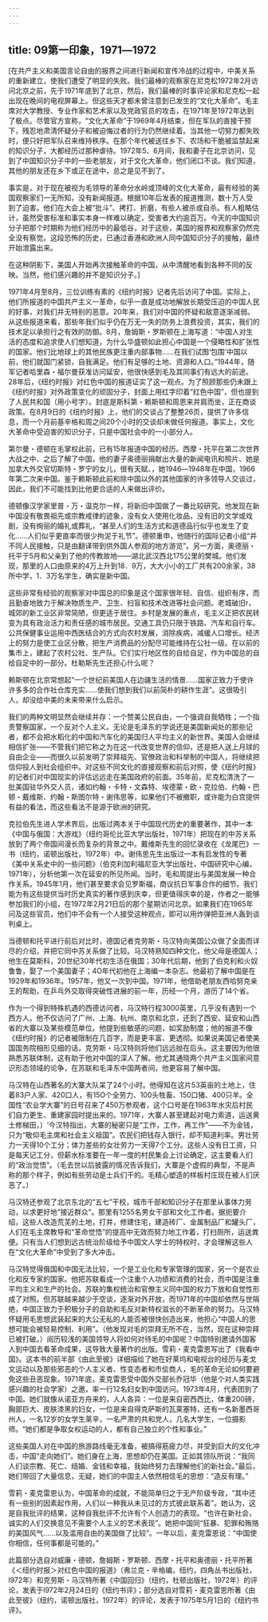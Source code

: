 ```yaml
---
---
---
```

title: 09第一印象，1971―1972
---



[在共产主义和美国言论自由的报界之间进行新闻和宣传冷战的过程中，中美关系的重新建立，使我们遭受了明显的失败。我们最棒的观察家在尼克松1972年2月访问北京之前，先于1971年底到了北京，然后，我们最棒的时事评论家和尼克松一起出现在晚间的电视屏幕上。但这些天才都未曾注意到已发生的“文化大革命”。毛主席对大学教授、专业作家和艺术家以及党政官员的攻击，在1971年至1972年达到了极点。尽管官方宣称，“文化大革命”于1969年4月结束，但在军队的直接干预下，残忍地肃清怀疑分子和被迫悔过者的行为仍然继续着。当其他一切努力都失败时，便只好把军队召来维持秩序。在那个年代被送往乡下、农场和干脆被监禁起来的知识分子，大都经历过那种虐待。1972年5、6月间，我和妻子在北京访问，见到了中国知识分子中的一些老朋友，对于文化大革命，他们闭口不谈。我们知道，其他的朋友还在乡下或正在途中，总之是见不到了。

事实是，对于现在被视为毛领导的革命分水岭或顶峰的文化大革命，最有经验的美国观察家们一无所知，没有新闻报道。根据10年后发表的报道推测，数十万人受到了迫害。他们在大会上被“批斗”、拷打、折磨，有些人被杀或自杀。有人粗略估计，虽然受害标准和事实本身一样难以确定，受害者大约逾百万。今天的中国知识分子把那个时期称为他们经历中的最低谷，对于这些，美国的报界和观察家仍然完全没有察觉。这段恐怖的历史，已通过香港和欧洲人同中国知识分子的接触，最终开始泄露出来。

在这种阴影下，美国人开始再次接触革命的中国，从中清醒地看到各种不同的反映。当然，他们感兴趣的并不是知识分子。]

1971年4月至8月，三位训练有素的《纽约时报》记者先后访问了中国。实际上，他们所报道的中国共产主义一革命，似乎一直是成功地解放长期受压迫的中国人民的好事，对我们并无特别的恶意。20年来，我们对中国的怀疑和敌意逐渐减弱。从这些报道来看，那些年我们似乎仍在万无一失的防务上浪费投资，其实，我们的技术足以承担行之有效的防御。8月，詹姆斯・罗斯顿在上海写道：“中国人对生活的态度和追求使人们想知道，为什么华盛顿如此担心中国是一个侵略性和扩张性的国家。他们比地球上的其他民族更注重内部事物……在我们试图‘包围’中国以前，他们就国门紧锁，自我满足。他们有足够的土地、资源和人口。”1944年，随军记者哈里森・福尔曼获准访问延安，他很快感到毛及其同事们有远大的前途。28年后，《纽约时报》对红色中国的报道证实了这一观点。为了照顾那些仍未跟上《纽约时报》对外政策变化的顽固分子，封面上用红字印着“红色中国”，但也提到了人民共和国（用小号字）。封底是斯科第・赖斯顿和周恩来并肩而坐，正在商谈政策。在8月9日的《纽约时报》上，他们的交谈占了整整26页，提供了许多信息，而一个月前基辛格和周之间20个小时的交谈却未做任何报道。事实上，文化大革命中受迫害的知识分子，只是中国社会中的一小部分人。

第尔曼・德顿在毛掌权此前，已有15年报道中国的经历。西摩・托平在第二次世界大战之中、之后了解了中国，他的妻子奥德丽捐献出大量的新闻电讯和照片、她是加拿大外交官切斯特・罗宁的女儿，很有天赋、，她1946―1948年在中国，1966年第二次来中国。鉴于赖斯顿此前和除中国以外的其他国家的许多领导人交谈过，因此，我们不可能找到比他更合适的人来做出评价。

德顿像汉学家里普・万・温克尔一样，将新旧中国做了一番比较研究。他发现在新中国没有敬畏祖先或宗教戒律的迹象，没有女人使用化妆品，没有旧的文学或戏剧，没有绚丽的婚礼或葬礼，“甚至人们的生活方式和道德品行似乎也发生了变化……人们似乎更直率而很少拘泥于礼节”。德顿重申，他随行的国际记者小组“并不同人民接触，只是由翻译带到供外国人参观的地方游览”。另一方面，奥德丽・托平于5月和父亲到了他的传教故地――湖北武汉西北175公里的樊城。他们发现，那里的人口由原来的4万上升到18．9万，大大小小的工厂共有200余家，38所中学，1．3万名学生，确实是新中国。

这些非常有经验的观察家对中国总的印象是这个国家很年轻、自信、组织有序，而且勤奋地致力于解决物质生产、卫生、扫盲和技术改进等社会问题。老城破旧r，城郊的新工业区非常简陋，但更适于居住。乡村是发展的重点，毛主义正把农民转变为具有政治活力和责任感的城市居民。交通工具仍只限于铁路、汽车和自行车。公共保健事业运用中西医结合的方式向农村发展，消除疾病，减缓人口增长。经济上的努力是使工业区分散，把生产消费品的分配尽可能维持在公社一级。在以前的集市上，建起了农村公社、生产队。它们实行地区性的自给自足，作为中国总的自给自足中的一部分。杜勒斯先生还担心什么呢？

赖斯顿在北京常想起“一个世纪前美国人在边疆生活的情景……国家正致力于使许许多多的合作社仓库充实……使我们想到我们以前简朴的耕作生涯”。这很吸引人，却没给中美的未来带来什么启示。

我们的两种文明显然会继续并存：一个赞美公民自由，一个强调自我牺牲；一个指责警察国家，一个反对个人主义。无论是毛泽东的学说还是美国新闻处的那些记者，都不会把水稻化的中国和汽车化的美国归人平均主义的新世界。美国人会继续相信扩张――不管我们把它称之为在这一代改变世界的信仰，还是把人送上月球的自由企业――而很久以前发明了崇拜祖先、官僚政治和科举制的中国人，将继续把信仰投人到社会组织中。对这些不同文化的直接观察和前后对照，使《纽约时报》的记者们对中国现实的评估远远走在美国政府的前面。35年前，尼克松清洗了一批美国驻华外交人员，诸如约翰・卡特・文森特、埃德蒙・欧・克拉伯、约翰・巴顿・戴维斯、约翰・斯图尔特・谢伟思等，如果他们不被撤职，或许能为白宫提供有益的看法，而这些看法不是源于欧洲的研究。

克拉伯先生进人学术界后，出版过两本关于中国现代历史的重要著作，其中一本《中国与俄国：大游戏》（纽约哥伦比亚大学出版社，1971年）把现在的中苏关系放到了两个帝国间漫长而复杂的背景之中。戴维斯先生的回忆录收在《龙尾巴》一书（纽约，诺顿出版社，1972年）中。谢伟思先生出版过一本有启发性的专著《美中关系史中的一些问题》（伯克利加利福尼亚大学出版社，中国研究中心编，1971年），分析他第一次在延安的所见所闻。当时，毛和周提出与美国发展一种合作关系。1945年1月，他们甚至要求会见罗斯福，商议抗日军事合作的细节。我们能为有这些提供当时历史真实的著作感到庆幸，但更值得庆幸的是，作者之一能够参加我们的小组，在1972年2月21日后的那个星期访问北京。如果我们在1965年问及这些官员，他们中不会有一个人接受这种观点，即可以用炸弹把亚洲人轰到谈判桌上。

当德顿和托平进行前后对比时，德国记者克劳斯・马汉特向美国公众做了全面而详尽的介绍，并把它同中苏关系做了比较。马汉特熟知四种文化，他父母是德国人；他生在莫斯科，20世纪30年代初生活在俄国；30年代后期，他到了伯克利和火奴鲁鲁，娶了一个美国妻子；4O年代初他在上海编一本杂志。他最初了解中国是在1929年和1936年。1957年，他又一次到中国。1971年，他借助老朋友西哈努克亲王的帮助，在乒乓外交取得突破性进展的前一年，历经一个月，游历了14个省。

作为一个得到特殊机遇的西德访问者，马汉特行程3000英里，几乎没有遇到一个西方人。他不仅访问了广州、上海、杭州、南京和北京，还到了西安、延安和山西省的大寨以及某些模范单位。他提到些敏感的问题，如奖励制度；他的报道不像《纽约时报》的记者被限制在几百字，而是更丰富、更透彻。如果说美国记者使美国国务院相形见细的话，克劳斯・马汉特则将他们远远抛在后头。这主要因为他很熟悉苏联体制，这有助于他对中国的深人了解。他尤其通晓两个共产主义国家间意识形态领域的论争，在苏联和毛泽东中国两者间，他更容易了解中国。

马汉特在山西著名的大寨大队呆了24个小时。他得知在这片53英亩的土地上，住着83户人家、420口人，有15O个全劳力、100头牲畜、150口猪、400只羊。全国性“农业学大寨”的日号召来了450万参观者，这个口号是在1963年水灾后村民们自力更生、重建家园时提出来的。1971年，大寨人甚至建起对电力索道，运送黄土修梯田，〕‘今汉特指出，大寨的秘密只是“工作，工作，再工作”――不为金钱，只为“敬仰毛主席和社会主义祖国”。农民们把钱存入银行，却不知道利率。男壮劳力一天得10个工分；体力差些的女壮劳力一天得7个工分。这些人没有日工资，只是每天记工分，但薪水标准要在一年一度的村民集会上讨论确定，这主要看人们的“政治觉悟”。（毛去世以后披露的情况告诉我们，大寨是个虚假的典型，不是声称的那个样子，例如有些劳动是士兵们干的。毛精心塑造的样板村庄现在被人们厌恶了。）



马汉特还参观了北京东北的“五七”干校，城市千部和知识分子在那里从事体力劳动，以求更好地“接近群众”。那里有1255名男女干部和文化工作者。据扼要介绍，这些人改造荒芜的土地，打井，修建住宅，建造砖厂、金属制品厂和罐头厂，人们在毛主席教导和“革命觉悟”的提高中无效而努力地工作着，打扫厕所，运送粪便。只有当人们想到远古统治阶级给予中国文人学士的特权时，才会理解这些人在“文化大革命”中受到了多大冲击。

马汉特觉得俄国和中国无法比较，一个是工业化和专家管理的国家，另一个是农业化和反专家的国家。他把苏联看成一个注重个人功绩和消费的社会，而中国是注重平均主义和生产的社会。苏联的集权统治和官僚主义同中国的权力下放和自觉性形成了对照。但苏联越来越少于空谈，逐渐对外开放，而1971年的中国却依然与世隔绝，中国正致力于积极分子的自助和毛反对新特权滋长的不断革命的努力。马汉特怀疑用毛思想武装起来的大公无私的人能否被很快创造出来，他担心“中国人的思想可能会被轻易控制、利用”。（他发现对毛的崇拜无所不在，当然，现在这种崇拜已被打破。）阅历较浅的美国领导人将如何对待毛的中国呢？中国特别邀请外国客人到中国去看革命成果，这导致大量著作的出版。雪莉・麦克雷恩写出了《我看中国》。这本书的前半部《由此至彼》详细描绘了她在好莱坞和电视台的经历与麦戈文运动以及那些邪恶的个人主义者、性变态者和市侩商人，毛的革命无论如何要避免这些丑恶现象。1971年底，麦克雷恩受中国外交部长乔冠华（他是个对人类实践感兴趣的社会学家）之邀，率一行12名妇女到中国访问。1973年4月，代表团到了中国。她们就像从诺亚方舟来的，人人各异：一位是来自密西西比，体重200磅，胸部巨大、皮肤漆黑的妇女，一位是来自得克萨斯的瓦莱塞特，还有一名新墨西哥州人，一名12岁的女学生莱辛，一名严肃的共和党人，几名大学生，一位摄影师。“她们都是争取女权运动的人，都有自己独立的个性和事业。”

这些美国人对在中国的旅游路线毫无准备，被搞得筋疲力尽，并受到巨大的文化冲击，中国“走向她们”。她们身在上海，思想却仍在美国。正如其领队所说：“我同人们谈宗教、死亡、结婚、金钱和幸福，我始终努力去理解他们的新社会。”最后，她们带回了大量信息，无疑，她们的中国主人依然相信毛的思想：“造反有理。”

雪莉・麦克雷恩认为，中国革命的成就，不能简单归之于无产阶级专政，“其中还有一些别的因素起作用，人们以一种我从未见过的方式彼此联系着”。她认为，这是自我批评的结果，这种自我批评不允许有个人创造力的表现。“也许在新社会，诚实的人们交换意见不需要个人主义的艺术表现”。她把中国同“狂暴、犯罪和贿赂的美国风气……以及滥用自由的美国做了比较”。一年以后，麦克雷恩说：“中国使你相信，任何事都是可能的。”

此篇部分选自对威廉・德顿，詹姆斯・罗斯顿、西摩・托平和奥德丽・托平所著《＜纽约时报＞对红色中国的报道》（弗兰克・辛格编，纽约，四角丛书出版社，l972年）和克劳斯・马汉特所著《中国回归》（纽约，杜顿出版社，1972年）的评论，发表于l972年2月24日的《纽约书评》；部分选自对雪莉・麦克雷恩所著《由此至彼》（纽约，诺顿出版社，1972年）的评论，发表于1975年5月1日的《纽约书评》。